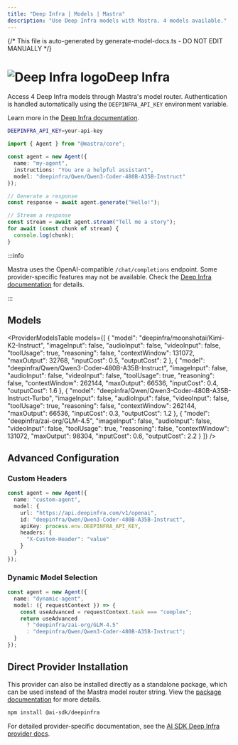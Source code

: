 ```yaml
---
title: "Deep Infra | Models | Mastra"
description: "Use Deep Infra models with Mastra. 4 models available."
---
```


{/* This file is auto-generated by generate-model-docs.ts - DO NOT EDIT MANUALLY */}



# <img src="https://models.dev/logos/deepinfra.svg" alt="Deep Infra logo" className="inline w-8 h-8 mr-2 align-middle dark:invert dark:brightness-0 dark:contrast-200" />Deep Infra

Access 4 Deep Infra models through Mastra's model router. Authentication is handled automatically using the `DEEPINFRA_API_KEY` environment variable.

Learn more in the [Deep Infra documentation](https://deepinfra.com/models).

```bash
DEEPINFRA_API_KEY=your-api-key
```

```typescript
import { Agent } from "@mastra/core";

const agent = new Agent({
  name: "my-agent",
  instructions: "You are a helpful assistant",
  model: "deepinfra/Qwen/Qwen3-Coder-480B-A35B-Instruct"
});

// Generate a response
const response = await agent.generate("Hello!");

// Stream a response
const stream = await agent.stream("Tell me a story");
for await (const chunk of stream) {
  console.log(chunk);
}
```

:::info

Mastra uses the OpenAI-compatible `/chat/completions` endpoint. Some provider-specific features may not be available. Check the [Deep Infra documentation](https://deepinfra.com/models) for details.

:::

## Models

<ProviderModelsTable
  models={[
  {
    "model": "deepinfra/moonshotai/Kimi-K2-Instruct",
    "imageInput": false,
    "audioInput": false,
    "videoInput": false,
    "toolUsage": true,
    "reasoning": false,
    "contextWindow": 131072,
    "maxOutput": 32768,
    "inputCost": 0.5,
    "outputCost": 2
  },
  {
    "model": "deepinfra/Qwen/Qwen3-Coder-480B-A35B-Instruct",
    "imageInput": false,
    "audioInput": false,
    "videoInput": false,
    "toolUsage": true,
    "reasoning": false,
    "contextWindow": 262144,
    "maxOutput": 66536,
    "inputCost": 0.4,
    "outputCost": 1.6
  },
  {
    "model": "deepinfra/Qwen/Qwen3-Coder-480B-A35B-Instruct-Turbo",
    "imageInput": false,
    "audioInput": false,
    "videoInput": false,
    "toolUsage": true,
    "reasoning": false,
    "contextWindow": 262144,
    "maxOutput": 66536,
    "inputCost": 0.3,
    "outputCost": 1.2
  },
  {
    "model": "deepinfra/zai-org/GLM-4.5",
    "imageInput": false,
    "audioInput": false,
    "videoInput": false,
    "toolUsage": true,
    "reasoning": false,
    "contextWindow": 131072,
    "maxOutput": 98304,
    "inputCost": 0.6,
    "outputCost": 2.2
  }
]}
/>

## Advanced Configuration

### Custom Headers

```typescript
const agent = new Agent({
  name: "custom-agent",
  model: {
    url: "https://api.deepinfra.com/v1/openai",
    id: "deepinfra/Qwen/Qwen3-Coder-480B-A35B-Instruct",
    apiKey: process.env.DEEPINFRA_API_KEY,
    headers: {
      "X-Custom-Header": "value"
    }
  }
});
```

### Dynamic Model Selection

```typescript
const agent = new Agent({
  name: "dynamic-agent",
  model: ({ requestContext }) => {
    const useAdvanced = requestContext.task === "complex";
    return useAdvanced
      ? "deepinfra/zai-org/GLM-4.5"
      : "deepinfra/Qwen/Qwen3-Coder-480B-A35B-Instruct";
  }
});
```



## Direct Provider Installation

This provider can also be installed directly as a standalone package, which can be used instead of the Mastra model router string. View the [package documentation](https://www.npmjs.com/package/@ai-sdk/deepinfra) for more details.

```bash npm2yarn copy
npm install @ai-sdk/deepinfra
```

For detailed provider-specific documentation, see the [AI SDK Deep Infra provider docs](https://ai-sdk.dev/providers/ai-sdk-providers/deepinfra).
